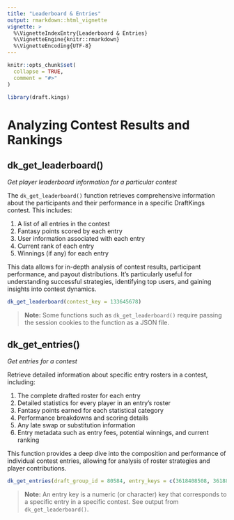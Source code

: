 ```yaml
---
title: "Leaderboard & Entries"
output: rmarkdown::html_vignette
vignette: >
  %\VignetteIndexEntry{Leaderboard & Entries}
  %\VignetteEngine{knitr::rmarkdown}
  %\VignetteEncoding{UTF-8}
---
```


```r
knitr::opts_chunk$set(
  collapse = TRUE,
  comment = "#>"
)
```

```r
library(draft.kings)
```

# Analyzing Contest Results and Rankings

## dk_get_leaderboard()

*Get player leaderboard information for a particular contest*

The `dk_get_leaderboard()` function retrieves comprehensive information about the participants and their performance in a specific DraftKings contest. This includes:

1. A list of all entries in the contest
2. Fantasy points scored by each entry
3. User information associated with each entry
4. Current rank of each entry
5. Winnings (if any) for each entry

This data allows for in-depth analysis of contest results, participant performance, and payout distributions. It's particularly useful for understanding successful strategies, identifying top users, and gaining insights into contest dynamics.

```r
dk_get_leaderboard(contest_key = 133645678) 
```

>**Note:**
> Some functions such as `dk_get_leaderboard()` require passing the session cookies to the
> function as a JSON file.

## dk_get_entries()

*Get entries for a contest*

Retrieve detailed information about specific entry rosters in a contest, including:

1. The complete drafted roster for each entry
2. Detailed statistics for every player in an entry's roster
3. Fantasy points earned for each statistical category
4. Performance breakdowns and scoring details
5. Any late swap or substitution information
6. Entry metadata such as entry fees, potential winnings, and current ranking

This function provides a deep dive into the composition and performance of individual contest entries, allowing for  analysis of roster strategies and player contributions.

```r
dk_get_entries(draft_group_id = 80584, entry_keys = c(3618408508, 3618897002))
```

>**Note:**
> An entry key is a numeric (or character) key that corresponds to a specific entry in a specific contest. See output from `dk_get_leaderboard()`.